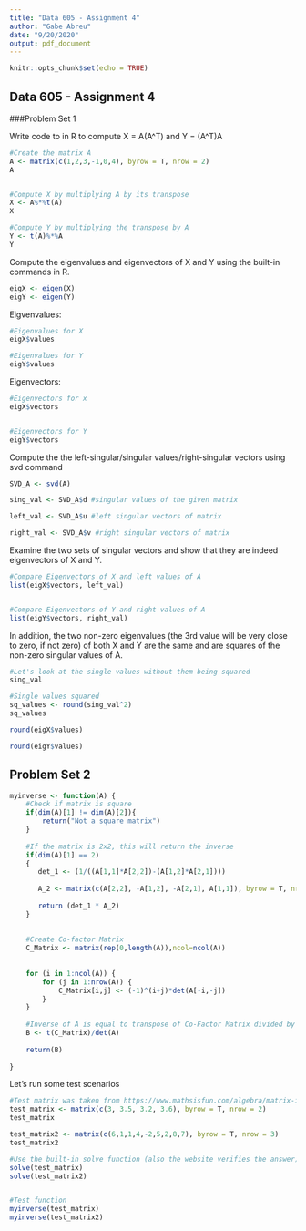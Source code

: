 ```yaml
---
title: "Data 605 - Assignment 4"
author: "Gabe Abreu"
date: "9/20/2020"
output: pdf_document
---
```


```r
knitr::opts_chunk$set(echo = TRUE)
```

## Data 605 - Assignment 4

###Problem Set 1

Write code to in R to compute X = A(A^T) and Y = (A^T)A
```r
#Create the matrix A
A <- matrix(c(1,2,3,-1,0,4), byrow = T, nrow = 2)
A


#Compute X by multiplying A by its transpose
X <- A%*%t(A)
X

#Compute Y by multiplying the transpose by A
Y <- t(A)%*%A
Y
```
Compute the eigenvalues and eigenvectors of X and Y using the built-in commands in R.
```r
eigX <- eigen(X)
eigY <- eigen(Y)
```

Eigvenvalues:
```r
#Eigenvalues for X
eigX$values

#Eigenvalues for Y
eigY$values
```

Eigenvectors:
```r
#Eigenvectors for x
eigX$vectors


#Eigenvectors for Y
eigY$vectors
```

Compute the the left-singular/singular values/right-singular vectors using svd command
```r
SVD_A <- svd(A)

sing_val <- SVD_A$d #singular values of the given matrix

left_val <- SVD_A$u #left singular vectors of matrix

right_val <- SVD_A$v #right singular vectors of matrix
```
Examine the two sets of singular vectors and show that they are indeed eigenvectors of X and  Y.
```r
#Compare Eigenvectors of X and left values of A
list(eigX$vectors, left_val)


#Compare Eigenvectors of Y and right values of A
list(eigY$vectors, right_val)
```

In addition, the two non-zero eigenvalues (the 3rd value will be very close to zero, if not zero) of both X and Y are the same and are squares of the non-zero singular values of A.
```r
#Let's look at the single values without them being squared
sing_val

#Single values squared
sq_values <- round(sing_val^2)
sq_values

round(eigX$values)

round(eigY$values)
```

## Problem Set 2

```r

myinverse <- function(A) {
    #Check if matrix is square
    if(dim(A)[1] != dim(A)[2]){
        return("Not a square matrix")
    }
    
    #If the matrix is 2x2, this will return the inverse
    if(dim(A)[1] == 2)
    {
       det_1 <- (1/((A[1,1]*A[2,2])-(A[1,2]*A[2,1])))
       
       A_2 <- matrix(c(A[2,2], -A[1,2], -A[2,1], A[1,1]), byrow = T, nrow = 2)
       
       return (det_1 * A_2)
    }
    
    
    #Create Co-factor Matrix 
    C_Matrix <- matrix(rep(0,length(A)),ncol=ncol(A))
    
    
    for (i in 1:ncol(A)) {
        for (j in 1:nrow(A)) {
            C_Matrix[i,j] <- (-1)^(i+j)*det(A[-i,-j])
        }
    }
    
    #Inverse of A is equal to transpose of Co-Factor Matrix divided by the determinant of A
    B <- t(C_Matrix)/det(A)
    
    return(B)
    
}

```


Let's run some test scenarios
```r
#Test matrix was taken from https://www.mathsisfun.com/algebra/matrix-inverse.html
test_matrix <- matrix(c(3, 3.5, 3.2, 3.6), byrow = T, nrow = 2)
test_matrix

test_matrix2 <- matrix(c(6,1,1,4,-2,5,2,8,7), byrow = T, nrow = 3)
test_matrix2

#Use the built-in solve function (also the website verifies the answer)
solve(test_matrix)
solve(test_matrix2)


#Test function
myinverse(test_matrix)
myinverse(test_matrix2)
```
